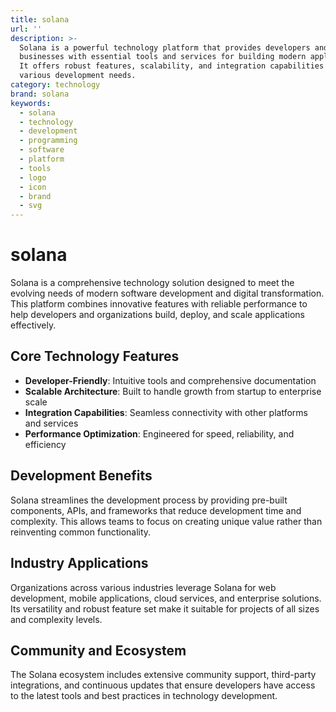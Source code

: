 ```yaml
---
title: solana
url: ''
description: >-
  Solana is a powerful technology platform that provides developers and
  businesses with essential tools and services for building modern applications.
  It offers robust features, scalability, and integration capabilities for
  various development needs.
category: technology
brand: solana
keywords:
  - solana
  - technology
  - development
  - programming
  - software
  - platform
  - tools
  - logo
  - icon
  - brand
  - svg
---
```


# solana

Solana is a comprehensive technology solution designed to meet the evolving needs of modern software development and digital transformation. This platform combines innovative features with reliable performance to help developers and organizations build, deploy, and scale applications effectively.

## Core Technology Features

- **Developer-Friendly**: Intuitive tools and comprehensive documentation
- **Scalable Architecture**: Built to handle growth from startup to enterprise scale
- **Integration Capabilities**: Seamless connectivity with other platforms and services
- **Performance Optimization**: Engineered for speed, reliability, and efficiency

## Development Benefits

Solana streamlines the development process by providing pre-built components, APIs, and frameworks that reduce development time and complexity. This allows teams to focus on creating unique value rather than reinventing common functionality.

## Industry Applications

Organizations across various industries leverage Solana for web development, mobile applications, cloud services, and enterprise solutions. Its versatility and robust feature set make it suitable for projects of all sizes and complexity levels.

## Community and Ecosystem

The Solana ecosystem includes extensive community support, third-party integrations, and continuous updates that ensure developers have access to the latest tools and best practices in technology development.

